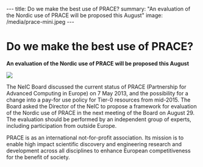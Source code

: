 ---
title: Do we make the best use of PRACE?
summary: "An evaluation of the Nordic use of PRACE will be proposed this August"
image: /media/prace-mini.jpeg
---

= Do we make the best use of PRACE? =

'''An evaluation of the Nordic use of PRACE will be proposed this August'''

<a href="/media/prace.jpeg">
<img class="smallpic" src="/media/prace-mini.jpeg">
</a>

The NeIC Board discussed the current status of PRACE (Partnership for Advanced Computing in Europe) on 7 May 2013, and the possibility for a change into a pay-for use policy for Tier-0 resources from mid-2015. The Board asked the Director of the NeIC to propose a framework for evaluation of the Nordic use of PRACE in the next meeting of the Board on August 29. The evaluation should be performed by an independent group of experts, including participation from outside Europe. 

PRACE is as an international not-for-profit association. Its mission is to enable high impact scientific discovery and engineering research and development across all disciplines to enhance European competitiveness for the benefit of society.
